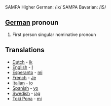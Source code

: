 SAMPA Higher German: /ix/
SAMPA Bavarian: /iS/

==[[German]] pronoun==
#First person singular nominative pronoun

==Translations==
*[[Dutch]] - [[ik]]
*[[English]] - [[I]]
*[[Esperanto]] - [[mi]]
*[[French]] - [[Je]]
*[[Italian]] - [[io]]
*[[Spanish]] - [[yo]]
*[[Swedish]] - [[jag]]
*[[Toki Pona]] - [[mi]]